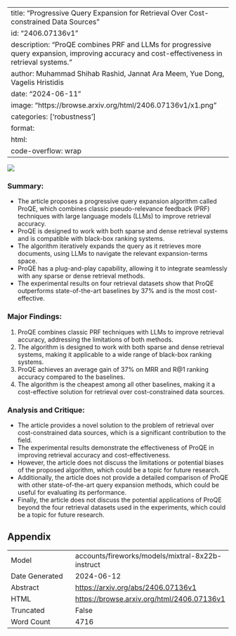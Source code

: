 
---
title: "Progressive Query Expansion for Retrieval Over Cost-constrained Data Sources"
id: "2406.07136v1"
description: "ProQE combines PRF and LLMs for progressive query expansion, improving accuracy and cost-effectiveness in retrieval systems."
author: Muhammad Shihab Rashid, Jannat Ara Meem, Yue Dong, Vagelis Hristidis
date: "2024-06-11"
image: "https://browse.arxiv.org/html/2406.07136v1/x1.png"
categories: ['robustness']
format:
  html:
    code-overflow: wrap
---

![](https://browse.arxiv.org/html/2406.07136v1/x1.png)

### Summary:

- The article proposes a progressive query expansion algorithm called ProQE, which combines classic pseudo-relevance feedback (PRF) techniques with large language models (LLMs) to improve retrieval accuracy.
- ProQE is designed to work with both sparse and dense retrieval systems and is compatible with black-box ranking systems.
- The algorithm iteratively expands the query as it retrieves more documents, using LLMs to navigate the relevant expansion-terms space.
- ProQE has a plug-and-play capability, allowing it to integrate seamlessly with any sparse or dense retrieval methods.
- The experimental results on four retrieval datasets show that ProQE outperforms state-of-the-art baselines by 37% and is the most cost-effective.

### Major Findings:

1. ProQE combines classic PRF techniques with LLMs to improve retrieval accuracy, addressing the limitations of both methods.
2. The algorithm is designed to work with both sparse and dense retrieval systems, making it applicable to a wide range of black-box ranking systems.
3. ProQE achieves an average gain of 37% on MRR and R@1 ranking accuracy compared to the baselines.
4. The algorithm is the cheapest among all other baselines, making it a cost-effective solution for retrieval over cost-constrained data sources.

### Analysis and Critique:

- The article provides a novel solution to the problem of retrieval over cost-constrained data sources, which is a significant contribution to the field.
- The experimental results demonstrate the effectiveness of ProQE in improving retrieval accuracy and cost-effectiveness.
- However, the article does not discuss the limitations or potential biases of the proposed algorithm, which could be a topic for future research.
- Additionally, the article does not provide a detailed comparison of ProQE with other state-of-the-art query expansion methods, which could be useful for evaluating its performance.
- Finally, the article does not discuss the potential applications of ProQE beyond the four retrieval datasets used in the experiments, which could be a topic for future research.

## Appendix

|          |          |
|----------|----------|
| Model     | accounts/fireworks/models/mixtral-8x22b-instruct       |
| Date Generated     | 2024-06-12       |
| Abstract | [https://arxiv.org/abs/2406.07136v1](https://arxiv.org/abs/2406.07136v1)        |
| HTML     | [https://browse.arxiv.org/html/2406.07136v1](https://browse.arxiv.org/html/2406.07136v1)       |
| Truncated       | False       |
| Word Count       | 4716       |